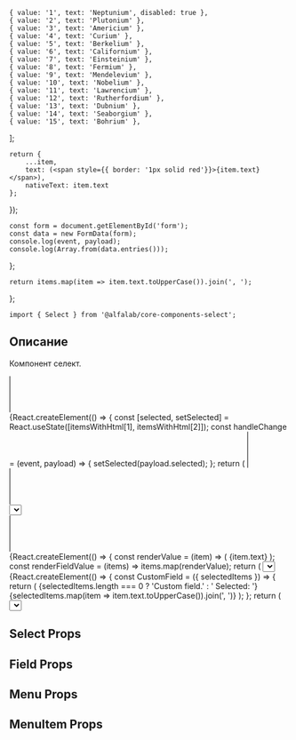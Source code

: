 


    { value: '1', text: 'Neptunium', disabled: true },
    { value: '2', text: 'Plutonium' },
    { value: '3', text: 'Americium' },
    { value: '4', text: 'Curium' },
    { value: '5', text: 'Berkelium' },
    { value: '6', text: 'Californium' },
    { value: '7', text: 'Einsteinium' },
    { value: '8', text: 'Fermium' },
    { value: '9', text: 'Mendelevium' },
    { value: '10', text: 'Nobelium' },
    { value: '11', text: 'Lawrencium' },
    { value: '12', text: 'Rutherfordium' },
    { value: '13', text: 'Dubnium' },
    { value: '14', text: 'Seaborgium' },
    { value: '15', text: 'Bohrium' },
];

    return {
        ...item,
        text: (<span style={{ border: '1px solid red'}}>{item.text}</span>),
        nativeText: item.text
    };
});

    const form = document.getElementById('form');
    const data = new FormData(form);
    console.log(event, payload);
    console.log(Array.from(data.entries()));
};

    return items.map(item => item.text.toUpperCase()).join(', ');
};

<Meta title='Компоненты|Select' component={Select} />

<Title>
    Select ({name}@{version})
</Title>

```tsx
import { Select } from '@alfalab/core-components-select';
```

## Описание

Компонент селект.

<Story name='Песочница'>
    <form id="form">
        <div style={{ marginBottom: '10px', width: '200px'}}>
            <Select
                block={true}
                items={items}
                multiple={true}
                placeholder='Выберите элемент'
                label='Элемент'
                name='select1'
                onChange={onChange}
            />
        </div>
        <div style={{ marginBottom: '10px', width: '200px'}}>
            {React.createElement(() => {
                const [selected, setSelected] = React.useState([itemsWithHtml[1], itemsWithHtml[2]]);
                const handleChange = (event, payload) => {
                    setSelected(payload.selected);
                };
                return (
                    <Select
                        block={true}
                        items={itemsWithHtml}
                        placeholder='Выберите элемент'
                        label='controlled'
                        name='select2'
                        multiple={true}
                        onChange={handleChange}
                        selected={selected}
                    />
                );
            })}
        </div>
        <div style={{ marginBottom: '10px'}}>
            <Select
                items={items}
                label='Элемент'
                name='select2'
                multiple={true}
                nativeMenu={true}
                onChange={onChange}
                size="m"
            />
        </div>
        <div style={{ marginBottom: '10px'}}>
            <Select
                items={items}
                label='Native'
                name='select2'
                nativeMenu={true}
                onChange={onChange}
                size="m"
            />
        </div>
        <div style={{ marginBottom: '10px'}}>
            <Select
                items={items}
                label='Элемент'
                name='select2'
                multiple={true}
                allowUnselect={true}
                size="l"
                onChange={onChange}
                Field={(props) => <Field {...props} showArrow={false} valueRenderer={renderUppercased} />}
            />
        </div>
        <div style={{ marginBottom: '10px'}}>
            {React.createElement(() => {
                const renderValue = (item) => (
                    <span style={{ display: 'flex' }} key={item.value}>
                        <Icon />
                        {item.text}
                    </span>
                );
                const renderFieldValue = (items) => items.map(renderValue);
                return (
                    <Select
                        items={items}
                        label='Кастомный контент'
                        name='select3'
                        allowUnselect={true}
                        valueRenderer={renderFieldValue}
                        itemRenderer={renderValue}
                        onChange={onChange}
                    />
                );
            })}
        </div>
        <div style={{ marginBottom: '10px'}}>
            {React.createElement(() => {
                const CustomField = ({ selectedItems }) => {
                    return (
                        <span style={{ background: '#ff4784', color: '#fff', display: 'block' }}>
                            {selectedItems.length === 0 ? 'Custom field.' : ' Selected: '}
                            {selectedItems.map(item => item.text.toUpperCase()).join(', ')}
                        </span>
                    );
                };
                return (
                    <Select
                        items={items}
                        label='Элемент'
                        name='select3'
                        allowUnselect={true}
                        Field={CustomField}
                        onChange={onChange}
                    />
                );
            })}
        </div>
    </form>
</Story>

## Select Props

<Props of={Select} />

## Field Props

<Props of={Field} />

## Menu Props

<Props of={Menu} />

## MenuItem Props

<Props of={MenuItem} />

